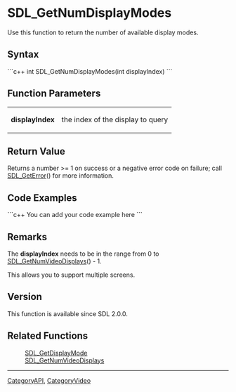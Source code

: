 <!-- pragma section-numbers off -->
<!-- pragma disable-camelcase -->

= SDL_GetNumDisplayModes =
Use this function to return the number of available display modes.


== Syntax ==
```c++
int SDL_GetNumDisplayModes(int displayIndex)
```

== Function Parameters ==
{|
|'''displayIndex'''
|the index of the display to query
|}

== Return Value ==
Returns a number >= 1 on success or a negative error code on failure; call [[SDL_GetError]]() for more information.

== Code Examples ==
```c++
You can add your code example here
```

== Remarks ==
The '''displayIndex''' needs to be in the range from 0 to [[SDL_GetNumVideoDisplays]]() - 1.

This allows you to support multiple screens.

== Version ==
This function is available since SDL 2.0.0.

== Related Functions ==
:[[SDL_GetDisplayMode]]
:[[SDL_GetNumVideoDisplays]]

----
[[CategoryAPI]], [[CategoryVideo]]
